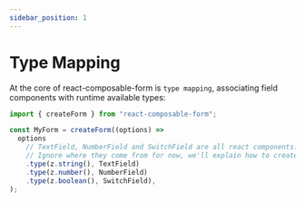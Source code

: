 ```yaml
---
sidebar_position: 1
---
```


# Type Mapping

At the core of react-composable-form is `type mapping`, associating field components with runtime available types:

```jsx
import { createForm } from "react-composable-form";

const MyForm = createForm((options) =>
  options
    // TextField, NumberField and SwitchField are all react components.
    // Ignore where they come from for now, we'll explain how to create them later.
    .type(z.string(), TextField)
    .type(z.number(), NumberField)
    .type(z.boolean(), SwitchField),
);
```
